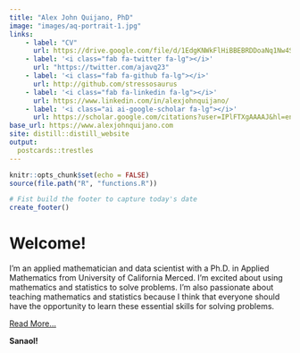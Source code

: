 ```yaml
---
title: "Alex John Quijano, PhD"
image: "images/aq-portrait-1.jpg"
links:
    - label: "CV"
      url: https://drive.google.com/file/d/1EdgKNWkFlHiBBEBRDDoaNq1Nw4S4IjmR/view?usp=sharing
    - label: '<i class="fab fa-twitter fa-lg"></i>'
      url: "https://twitter.com/ajavq23"
    - label: '<i class="fab fa-github fa-lg"></i>'
      url: http://github.com/stressosaurus
    - label: '<i class="fab fa-linkedin fa-lg"></i>'
      url: https://www.linkedin.com/in/alexjohnquijano/
    - label: '<i class="ai ai-google-scholar fa-lg"></i>'
      url: https://scholar.google.com/citations?user=IPlFTXgAAAAJ&hl=en
base_url: https://www.alexjohnquijano.com
site: distill::distill_website
output:
  postcards::trestles
---
```


```r
knitr::opts_chunk$set(echo = FALSE)
source(file.path("R", "functions.R"))

# Fist build the footer to capture today's date
create_footer()
```

# Welcome!

I'm an applied mathematician and data scientist with a Ph.D. in Applied Mathematics from University of California Merced. I'm excited about using mathematics and statistics to solve problems. I'm also passionate about teaching mathematics and statistics because I think that everyone should have the opportunity to learn these essential skills for solving problems.

[Read More...](about.html)

**Sanaol!**
